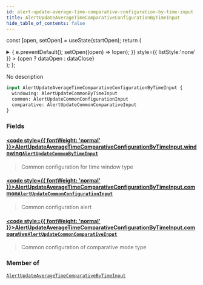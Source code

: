 ```yaml
---
id: alert-update-average-time-comparative-configuration-by-time-input
title: AlertUpdateAverageTimeComparativeConfigurationByTimeInput
hide_table_of_contents: false
---
```






const [open, setOpen] = useState(startOpen);
return (
<details {...(open ? { open: true } : {})} className="details" style={{ border:'none', boxShadow:'none', background:'var(--ifm-background-color)' }}>
<summary
onClick={(e) => {
e.preventDefault();
setOpen((open) => !open);
}}
style={{ listStyle:'none' }} >
{open ? dataOpen : dataClose}
</summary>
{open && children}
</details>
);
};

No description

```graphql
input AlertUpdateAverageTimeComparativeConfigurationByTimeInput {
  windowing: AlertUpdateCommonByTimeInput
  common: AlertUpdateCommonConfigurationInput
  comparative: AlertUpdateCommonComparativeInput
}
```

### Fields

#### [<code style={{ fontWeight: 'normal' }}>AlertUpdateAverageTimeComparativeConfigurationByTimeInput.<b>windowing</b></code>](#)<Bullet />[`AlertUpdateCommonByTimeInput`](/api/inputs/alert-update-common-by-time-input) <Badge class="badge badge--secondary" text="input"/>

> Common configuration for time window type

#### [<code style={{ fontWeight: 'normal' }}>AlertUpdateAverageTimeComparativeConfigurationByTimeInput.<b>common</b></code>](#)<Bullet />[`AlertUpdateCommonConfigurationInput`](/api/inputs/alert-update-common-configuration-input) <Badge class="badge badge--secondary" text="input"/>

> Common configuration alert

#### [<code style={{ fontWeight: 'normal' }}>AlertUpdateAverageTimeComparativeConfigurationByTimeInput.<b>comparative</b></code>](#)<Bullet />[`AlertUpdateCommonComparativeInput`](/api/inputs/alert-update-common-comparative-input) <Badge class="badge badge--secondary" text="input"/>

> Common configuration of comparative mode type

### Member of

[`AlertUpdateAverageTimeComparativeByTimeInput`](/api/inputs/alert-update-average-time-comparative-by-time-input) <Badge class="badge badge--secondary" text="input"/>
